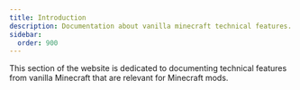 ```yaml
---
title: Introduction
description: Documentation about vanilla minecraft technical features.
sidebar:
  order: 900
---
```

This section of the website is dedicated to documenting technical features from vanilla Minecraft that are relevant for
Minecraft mods.